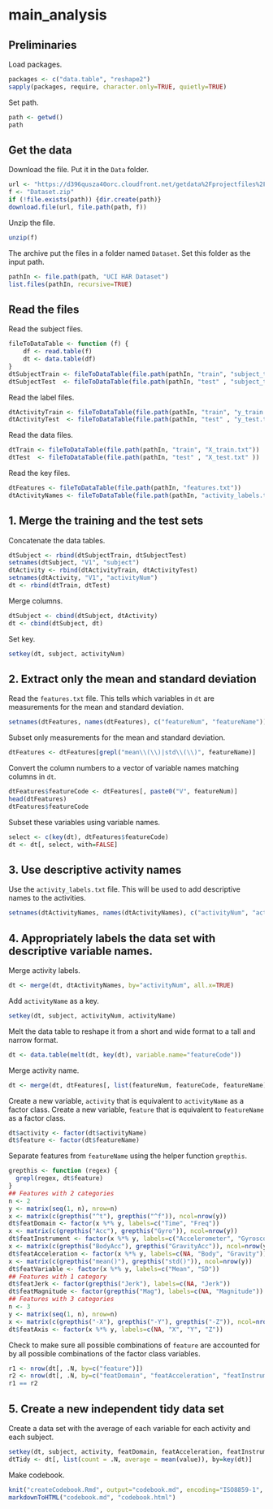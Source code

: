 main_analysis
============

Preliminaries
-------------

Load packages.

```r
packages <- c("data.table", "reshape2")
sapply(packages, require, character.only=TRUE, quietly=TRUE)
```

Set path.

```r
path <- getwd()
path
```

Get the data
------------

Download the file. Put it in the `Data` folder. 

```r
url <- "https://d396qusza40orc.cloudfront.net/getdata%2Fprojectfiles%2FUCI%20HAR%20Dataset.zip"
f <- "Dataset.zip"
if (!file.exists(path)) {dir.create(path)}
download.file(url, file.path(path, f))
```

Unzip the file.

```r
unzip(f)
```

The archive put the files in a folder named `Dataset`. Set this folder as the input path.

```r
pathIn <- file.path(path, "UCI HAR Dataset")
list.files(pathIn, recursive=TRUE)
```

Read the files
--------------

Read the subject files.

```r
fileToDataTable <- function (f) {
	df <- read.table(f)
	dt <- data.table(df)
}
dtSubjectTrain <- fileToDataTable(file.path(pathIn, "train", "subject_train.txt"))
dtSubjectTest  <- fileToDataTable(file.path(pathIn, "test" , "subject_test.txt" ))
```

Read the label files.

```r
dtActivityTrain <- fileToDataTable(file.path(pathIn, "train", "y_train.txt"))
dtActivityTest  <- fileToDataTable(file.path(pathIn, "test" , "y_test.txt" ))
```

Read the data files.

```r
dtTrain <- fileToDataTable(file.path(pathIn, "train", "X_train.txt"))
dtTest  <- fileToDataTable(file.path(pathIn, "test" , "X_test.txt" ))
```

Read the key files.

```r
dtFeatures <- fileToDataTable(file.path(pathIn, "features.txt"))
dtActivityNames <- fileToDataTable(file.path(pathIn, "activity_labels.txt"))
```

1. Merge the training and the test sets
------------------------------------

Concatenate the data tables.

```r
dtSubject <- rbind(dtSubjectTrain, dtSubjectTest)
setnames(dtSubject, "V1", "subject")
dtActivity <- rbind(dtActivityTrain, dtActivityTest)
setnames(dtActivity, "V1", "activityNum")
dt <- rbind(dtTrain, dtTest)
```

Merge columns.

```r
dtSubject <- cbind(dtSubject, dtActivity)
dt <- cbind(dtSubject, dt)
```

Set key.

```r
setkey(dt, subject, activityNum)
```


2. Extract only the mean and standard deviation
-----------------------------------------------

Read the `features.txt` file. This tells which variables in `dt` are measurements for the mean and standard deviation.

```r
setnames(dtFeatures, names(dtFeatures), c("featureNum", "featureName"))
```

Subset only measurements for the mean and standard deviation.

```r
dtFeatures <- dtFeatures[grepl("mean\\(\\)|std\\(\\)", featureName)]
```

Convert the column numbers to a vector of variable names matching columns in `dt`.

```r
dtFeatures$featureCode <- dtFeatures[, paste0("V", featureNum)]
head(dtFeatures)
dtFeatures$featureCode
```

Subset these variables using variable names.

```r
select <- c(key(dt), dtFeatures$featureCode)
dt <- dt[, select, with=FALSE]
```


3. Use descriptive activity names
---------------------------------

Use the `activity_labels.txt` file. This will be used to add descriptive names to the activities.

```r
setnames(dtActivityNames, names(dtActivityNames), c("activityNum", "activityName"))
```


4. Appropriately labels the data set with descriptive variable names.
---------------------------------------------------------------------

Merge activity labels.

```r
dt <- merge(dt, dtActivityNames, by="activityNum", all.x=TRUE)
```

Add `activityName` as a key.

```r
setkey(dt, subject, activityNum, activityName)
```

Melt the data table to reshape it from a short and wide format to a tall and narrow format.

```r
dt <- data.table(melt(dt, key(dt), variable.name="featureCode"))
```

Merge activity name.

```r
dt <- merge(dt, dtFeatures[, list(featureNum, featureCode, featureName)], by="featureCode", all.x=TRUE)
```

Create a new variable, `activity` that is equivalent to `activityName` as a factor class.
Create a new variable, `feature` that is equivalent to `featureName` as a factor class.

```r
dt$activity <- factor(dt$activityName)
dt$feature <- factor(dt$featureName)
```

Separate features from `featureName` using the helper function `grepthis`.

```r
grepthis <- function (regex) {
  grepl(regex, dt$feature)
}
## Features with 2 categories
n <- 2
y <- matrix(seq(1, n), nrow=n)
x <- matrix(c(grepthis("^t"), grepthis("^f")), ncol=nrow(y))
dt$featDomain <- factor(x %*% y, labels=c("Time", "Freq"))
x <- matrix(c(grepthis("Acc"), grepthis("Gyro")), ncol=nrow(y))
dt$featInstrument <- factor(x %*% y, labels=c("Accelerometer", "Gyroscope"))
x <- matrix(c(grepthis("BodyAcc"), grepthis("GravityAcc")), ncol=nrow(y))
dt$featAcceleration <- factor(x %*% y, labels=c(NA, "Body", "Gravity"))
x <- matrix(c(grepthis("mean()"), grepthis("std()")), ncol=nrow(y))
dt$featVariable <- factor(x %*% y, labels=c("Mean", "SD"))
## Features with 1 category
dt$featJerk <- factor(grepthis("Jerk"), labels=c(NA, "Jerk"))
dt$featMagnitude <- factor(grepthis("Mag"), labels=c(NA, "Magnitude"))
## Features with 3 categories
n <- 3
y <- matrix(seq(1, n), nrow=n)
x <- matrix(c(grepthis("-X"), grepthis("-Y"), grepthis("-Z")), ncol=nrow(y))
dt$featAxis <- factor(x %*% y, labels=c(NA, "X", "Y", "Z"))
```

Check to make sure all possible combinations of `feature` are accounted for by all possible combinations of the factor class variables.

```r
r1 <- nrow(dt[, .N, by=c("feature")])
r2 <- nrow(dt[, .N, by=c("featDomain", "featAcceleration", "featInstrument", "featJerk", "featMagnitude", "featVariable", "featAxis")])
r1 == r2
```

5. Create a new independent tidy data set
---------------------------------------------

Create a data set with the average of each variable for each activity and each subject.

```r
setkey(dt, subject, activity, featDomain, featAcceleration, featInstrument, featJerk, featMagnitude, featVariable, featAxis)
dtTidy <- dt[, list(count = .N, average = mean(value)), by=key(dt)]
```

Make codebook.

```r
knit("createCodebook.Rmd", output="codebook.md", encoding="ISO8859-1", quiet = TRUE)
markdownToHTML("codebook.md", "codebook.html")
```
